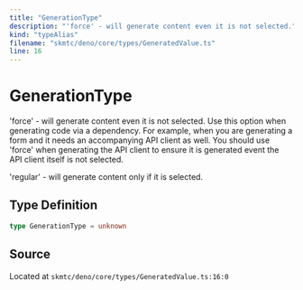 ```yaml
---
title: "GenerationType"
description: "'force' - will generate content even it is not selected."
kind: "typeAlias"
filename: "skmtc/deno/core/types/GeneratedValue.ts"
line: 16
---
```


# GenerationType

'force' - will generate content even it is not selected.
Use this option when generating code via a dependency.
For example, when you are generating a form and it needs
an accompanying API client as well. You should use 'force'
when generating the API client to ensure it is generated
event the API client itself is not selected.

'regular' - will generate content only if it is selected.

## Type Definition

```typescript
type GenerationType = unknown
```

## Source

Located at `skmtc/deno/core/types/GeneratedValue.ts:16:0`
